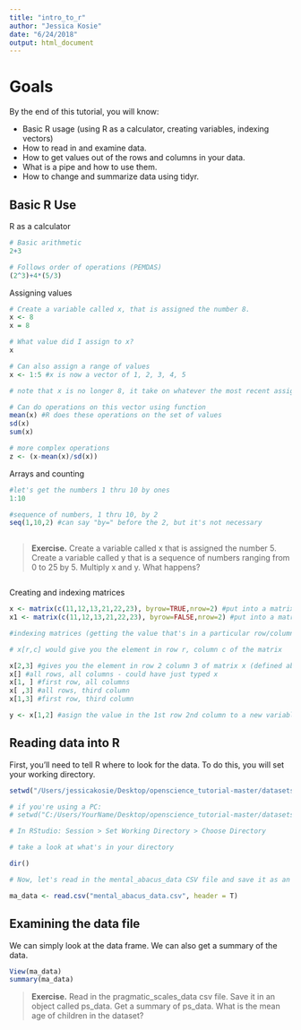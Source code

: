 ```yaml
---
title: "intro_to_r"
author: "Jessica Kosie"
date: "6/24/2018"
output: html_document
---
```


# Goals 

By the end of this tutorial, you will know:

+ Basic R usage (using R as a calculator, creating variables, indexing vectors)
+ How to read in and examine data.
+ How to get values out of the rows and columns in your data.
+ What is a pipe and how to use them.
+ How to change and summarize data using tidyr. 


## Basic R Use

R as a calculator

```r

# Basic arithmetic
2+3

# Follows order of operations (PEMDAS)
(2^3)+4*(5/3)

```
Assigning values

```r

# Create a variable called x, that is assigned the number 8. 
x <- 8 
x = 8

# What value did I assign to x?
x

# Can also assign a range of values
x <- 1:5 #x is now a vector of 1, 2, 3, 4, 5

# note that x is no longer 8, it take on whatever the most recent assignment was

# Can do operations on this vector using function
mean(x) #R does these operations on the set of values
sd(x)
sum(x)

# more complex operations
z <- (x-mean(x)/sd(x))

```
Arrays and counting

```r

#let's get the numbers 1 thru 10 by ones 
1:10

#sequence of numbers, 1 thru 10, by 2
seq(1,10,2) #can say "by=" before the 2, but it's not necessary
 
```
> **Exercise.** Create a variable called x that is assigned the number 5. Create a variable called y that is a sequence of numbers ranging from 0 to 25 by 5. Multiply x and y. What happens? 
```r

```
Creating and indexing matrices

```r
x <- matrix(c(11,12,13,21,22,23), byrow=TRUE,nrow=2) #put into a matrix by row
x1 <- matrix(c(11,12,13,21,22,23), byrow=FALSE,nrow=2) #put into a matrix by column

#indexing matrices (getting the value that's in a particular row/column)

# x[r,c] would give you the element in row r, column c of the matrix

x[2,3] #gives you the element in row 2 column 3 of matrix x (defined above)
x[] #all rows, all columns - could have just typed x
x[1, ] #first row, all columns
x[ ,3] #all rows, third column
x[1,3] #first row, third column

y <- x[1,2] #asign the value in the 1st row 2nd column to a new variable

```
## Reading data into R

First, you'll need to tell R where to look for the data. To do this, you will set your working directory. 

```r
setwd("/Users/jessicakosie/Desktop/openscience_tutorial-master/datasets/")

# if you're using a PC:
# setwd("C:/Users/YourName/Desktop/openscience_tutorial-master/datasets/")

# In RStudio: Session > Set Working Directory > Choose Directory

# take a look at what's in your directory

dir()

# Now, let's read in the mental_abacus_data CSV file and save it as an object called ma_data

ma_data <- read.csv("mental_abacus_data.csv", header = T)

```
## Examining the data file

We can simply look at the data frame. We can also get a summary of the data.
```r

View(ma_data)
summary(ma_data)

```
> **Exercise.** Read in the pragmatic_scales_data csv file. Save it in an object called ps_data. Get a summary of ps_data. What is the mean age of children in the dataset?
```r










```







